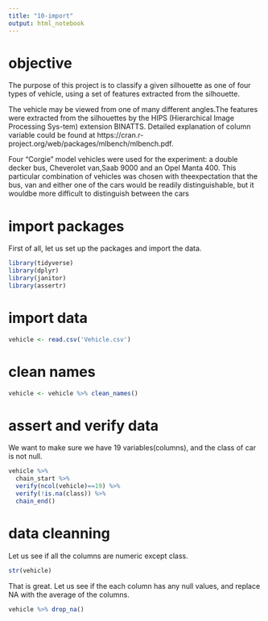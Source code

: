 ```yaml
---
title: "10-import"
output: html_notebook
---
```



# objective 

The purpose of this project is to classify a given silhouette as one of four types of vehicle,  using a set of features extracted from the silhouette. 

The vehicle may be viewed from one of many different angles.The features were extracted from the silhouettes by the HIPS (Hierarchical Image Processing Sys-tem) extension BINATTS. Detailed explanation of column variable could be found at https://cran.r-project.org/web/packages/mlbench/mlbench.pdf.

Four "Corgie" model vehicles were used for the experiment: a double decker bus, Cheverolet van,Saab 9000 and an Opel Manta 400.  This particular combination of vehicles was chosen with theexpectation that the bus, van and either one of the cars would be readily distinguishable, but it wouldbe more difficult to distinguish between the cars


# import packages
First of all, let us set up the packages and import the data.

```r
library(tidyverse)
library(dplyr)
library(janitor)
library(assertr)
```


# import data

```r
vehicle <- read.csv('Vehicle.csv')
```


# clean names
```r
vehicle <- vehicle %>% clean_names()
```



# assert and verify data
We want to make sure we have 19 variables(columns), and the class of car is not null. 
```r
vehicle %>% 
  chain_start %>%
  verify(ncol(vehicle)==19) %>% 
  verify(!is.na(class)) %>% 
  chain_end()
```



# data cleanning

Let us see if all the columns are numeric except class.
```r
str(vehicle)
```
That is great. Let us see if the each column has any null values, and replace NA with the average of the columns.

```r
vehicle %>% drop_na()
```